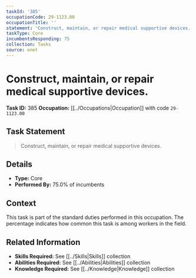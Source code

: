 ```yaml
---
taskId: '385'
occupationCode: 29-1123.00
occupationTitle: ''
statement: 'Construct, maintain, or repair medical supportive devices.'
taskType: Core
incumbentsResponding: 75
collection: Tasks
source: onet
---
```

# Construct, maintain, or repair medical supportive devices.

**Task ID:** 385
**Occupation:** [[../Occupations|Occupation]] with code `29-1123.00`

## Task Statement

> Construct, maintain, or repair medical supportive devices.

## Details

- **Type:** Core
- **Performed By:** 75.0% of incumbents

## Context

This task is part of the standard duties performed in this occupation. The percentage indicates how common this task is among workers in the field.

## Related Information

- **Skills Required:** See [[../Skills|Skills]] collection
- **Abilities Required:** See [[../Abilities|Abilities]] collection
- **Knowledge Required:** See [[../Knowledge|Knowledge]] collection
